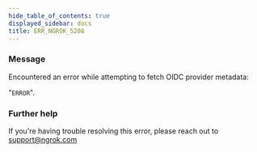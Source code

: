 ```yaml
---
hide_table_of_contents: true
displayed_sidebar: docs
title: ERR_NGROK_5208
---
```


### Message

Encountered an error while attempting to fetch OIDC provider metadata:

"`ERROR`".

### Further help

If you're having trouble resolving this error, please reach out to [support@ngrok.com](mailto:support@ngrok.com?subject=Help%20with%20ERR_NGROK_5208)
